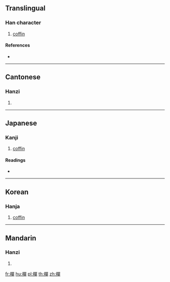 {{also|椫}}
==Translingual==

===Han character===
{{Han char|rn=75|rad=木|as=12|sn=16|four=46956|canj=DRRJ}}

# [[coffin]]

====References====
* {{Han ref|kx=0552.080|dkj=15504|dj=0940.120|hdz=21291.150|uh=6A3F|ud=27199|bh=E9CD|bd=59853}}

----

==Cantonese==

===Hanzi===
{{yue-hanzi|jyut=[[sin6]], [[zin2]]|y=sin6, jin2}}

# {{defn|lang=yue|sort=木12}}

----

==Japanese==

===Kanji===
{{ja-kanji|grade=|rs=木12}}

# [[coffin]]

====Readings====
* {{ja-readings|on=[[せん]] (sen), [[ぜん]] (zen)|kun=[[つげ]] (tsuge)}}

----

==Korean==

===Hanja===
{{ko-hanja|hangeul=전|eumhun=|rv=jeon|mr=chŏn|y=cen}}

# [[coffin]]

----

==Mandarin==

===Hanzi===
{{cmn-hanzi|pin=[[zhǎn]] ([[zhan3]])|wg=chan<sup>3</sup>}}

# {{defn|lang=cmn|sort=木12}}

[[fr:樿]]
[[hu:樿]]
[[pl:樿]]
[[th:樿]]
[[zh:樿]]